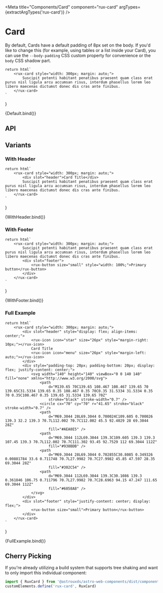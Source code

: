 
<Meta
    title="Components/Card"
    component="rux-card"
    argTypes={extractArgTypes('rux-card')}
/>

# Card

By default, Cards have a default padding of 8px set on the body. If you'd like to change this (for example, using tables or a list inside your Card), you can use the `--body-padding` CSS custom property for convenience or the `body` CSS shadow part.

    return html`
        <rux-card style="width: 300px; margin: auto;">
            Suscipit potenti habitant penatibus praesent quam class erat purus nisl ligula arcu accumsan risus, interdum phasellus lorem leo libero maecenas dictumst donec dis cras ante finibus.
        </rux-card>
    `
}

<Canvas>
    <Story
        name="Default"
    >
        {Default.bind()}
    </Story>
</Canvas>

## API

<ArgsTable of="rux-card" />

## Variants

### With Header

    return html`
        <rux-card style="width: 300px; margin: auto;">
			<div slot="header">Card Title</div>
            Suscipit potenti habitant penatibus praesent quam class erat purus nisl ligula arcu accumsan risus, interdum phasellus lorem leo libero maecenas dictumst donec dis cras ante finibus.
        </rux-card>
    `
}

<Canvas>
    <Story
        name="With Header"
    >
        {WithHeader.bind()}
    </Story>
</Canvas>


### With Footer

    return html`
        <rux-card style="width: 300px; margin: auto;">
            Suscipit potenti habitant penatibus praesent quam class erat purus nisl ligula arcu accumsan risus, interdum phasellus lorem leo libero maecenas dictumst donec dis cras ante finibus.
			<div slot="footer">
				<rux-button size="small" style="width: 100%;">Primary button</rux-button>
			</div>
        </rux-card>
    `
}

<Canvas>
    <Story
        name="With Footer"
    >
        {WithFooter.bind()}
    </Story>
</Canvas>

### Full Example

    return html`
        <rux-card style="width: 300px; margin: auto;">
			<div slot="header" style="display: flex; align-items: center;">
				<rux-icon icon="star" size="26px" style="margin-right: 10px;"></rux-icon>
				Card Title
				<rux-icon icon="menu" size="26px" style="margin-left: auto;"></rux-icon>
			</div>
			<div style="padding-top: 20px; padding-bottom: 20px; display: flex; justify-content: center;">
				<svg width="140" height="140" viewBox="0 0 140 140" fill="none" xmlns="http://www.w3.org/2000/svg">
					<path
						d="M139.65 70C139.65 108.467 108.467 139.65 70 139.65C31.5334 139.65 0.35 108.467 0.35 70C0.35 31.5334 31.5334 0.35 70 0.35C108.467 0.35 139.65 31.5334 139.65 70Z"
						stroke="black" stroke-width="0.7" />
					<circle cx="70" cy="70" r="41.65" stroke="black" stroke-width="0.7" />
					<path
						d="M69.3044 28L69.3044 0.700024C109.605 0.700026 139.3 32.2 139.3 70.7L112.002 70.7C112.002 45.5 92.4029 28 69.3044 28Z"
						fill="#AEA8E5" />
					<path
						d="M69.3044 112L69.3044 139.3C109.605 139.3 139.3 107.45 139.3 70.7L112.002 70.7C111.302 93.45 92.7529 112 69.3044 112Z"
						fill="#938BDB" />
					<path
						d="M69.3044 28L69.3044 0.702855C30.8085 0.349326 0.00881784 33.6 0.711748 70.7L27.9982 70.7C27.9982 45.85 47.597 28.35 69.3044 28Z"
						fill="#302C54" />
					<path
						d="M69.3044 112L69.3044 139.3C30.1086 139.3 0.361846 106.75 0.711796 70.7L27.9982 70.7C28.6963 94.15 47.247 111.65 69.3044 112Z"
						fill="#6058A8" />
				</svg>
			</div>
			<div slot="footer" style="justify-content: center; display: flex;">
				<rux-button size="small">Primary button</rux-button>
			</div>
		</rux-card>
    `
}

<Canvas>
    <Story
        name="Full Example"
    >
        {FullExample.bind()}
    </Story>
</Canvas>

## Cherry Picking

If you're already utilizing a build system that supports tree shaking and want to only import this individual component:

```js
import { RuxCard } from '@astrouxds/astro-web-components/dist/components/rux-card'
customElements.define('rux-card', RuxCard)
```
